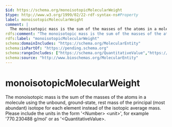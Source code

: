 ```yaml
---
$id: https://schema.org/monoisotopicMolecularWeight
$type: http://www.w3.org/1999/02/22-rdf-syntax-ns#Property
label: monoisotopicMolecularWeight
comment: |
  The monoisotopic mass is the sum of the masses of the atoms in a molecule using the unbound, ground-state, rest mass of the principal (most abundant) isotope for each element instead of the isotopic average mass. Please include the units in the form '&lt;Number&gt; &lt;unit&gt;', for example '770.230488 g/mol' or as '&lt;QuantitativeValue&gt;.
rdfs:comment: "The monoisotopic mass is the sum of the masses of the atoms in a molecule using the unbound, ground-state, rest mass of the principal (most abundant) isotope for each element instead of the isotopic average mass. Please include the units in the form '&lt;Number&gt; &lt;unit&gt;', for example '770.230488 g/mol' or as '&lt;QuantitativeValue&gt;."
rdfs:label: "monoisotopicMolecularWeight"
schema:domainIncludes: "https://schema.org/MolecularEntity"
schema:isPartOf: "https://pending.schema.org"
schema:rangeIncludes: ["https://schema.org/QuantitativeValue","https://schema.org/Text"]
schema:source: "http://www.bioschemas.org/MolecularEntity"
---
```


# monoisotopicMolecularWeight

The monoisotopic mass is the sum of the masses of the atoms in a molecule using the unbound, ground-state, rest mass of the principal (most abundant) isotope for each element instead of the isotopic average mass. Please include the units in the form '&lt;Number&gt; &lt;unit&gt;', for example '770.230488 g/mol' or as '&lt;QuantitativeValue&gt;.


